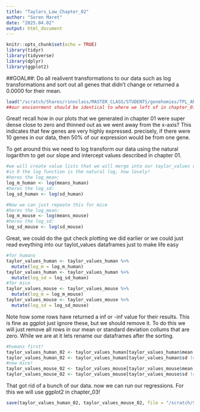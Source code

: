 ```yaml
---
title: "Taylors_Law_Chapter_02"
author: "Soren Maret"
date: "2025.04.02"
output: html_document
---
```


```r
knitr::opts_chunk$set(echo = TRUE)
library(tidyr)
library(tidyverse)
library(dplyr)
library(ggplot2)
```

##GOAL##: Do all realivent transformations to our data such as log transformations and sort out all genes that didn't change or returned a 0.0000 for their mean. 
```r
load("/scratch/Shares/rinnclass/MASTER_CLASS/STUDENTS/genehomies/TPL_ANALYSIS/RData/Chapter_01.RData")
##our envionrment should be identical to where we left of in chapter_01
```

Great! recall how in our plots that we generated in chapter 01 were super dense close to zero and thinned out as we went away from the x-axis? This indicates that few genes are very highly expressed. precisely, if there were 10 genes in our data, then 50% of our expression would be from one gene. 

To get around this we need to log transform our data using the natural logarithm to get our slope and intercept values described in chapter 01.
```r
#we will create value lists that we will merge into our taylor_values dataframes later
#in R the log function is the natural log, how lovely!
#heres the log_mean:
log_m_human <- log(means_human)
#heres the log_sd:
log_sd_human <- log(sd_human)

#Now we can just repeate this for mice
#heres the log_mean:
log_m_mouse <- log(means_mouse)
#heres the log_sd:
log_sd_mouse <- log(sd_mouse)
```

Great, we could do the gut check plotting we did earlier or we could just read eveything into our taylot_values dataframes just to make life easy
```r
#for humans
taylor_values_human <- taylor_values_human %>%
  mutate(log_m = log_m_human)
taylor_values_human <- taylor_values_human %>%
  mutate(log_sd = log_sd_human)
#for mice
taylor_values_mouse <- taylor_values_mouse %>%
  mutate(log_m = log_m_mouse)
taylor_values_mouse <- taylor_values_mouse %>%
  mutate(log_sd = log_sd_mouse)
```

Note how some rows have returned a inf or -inf value for their results. This is fine as ggplot just ignore these, but we should remove it.
To do this we will just remove all rows in our mean or standard deviation collums that are zero. While we are at it lets rename our dataframes after the sorting.
```r
#humans first!
taylor_values_human_02 <- taylor_values_human[taylor_values_human$mean != 0, ]
taylor_values_human_02 <- taylor_values_human[taylor_values_human$sd != 0, ]
#now mice!
taylor_values_mouse_02 <- taylor_values_mouse[taylor_values_mouse$mean != 0, ]
taylor_values_mouse_02 <- taylor_values_mouse[taylor_values_mouse$sd != 0, ]
```

That got rid of a bunch of our data. now we can run our regressions. For this we will use ggplot2 in chapter_03!
```r
save(taylor_values_human_02, taylor_values_mouse_02, file = "/scratch/Shares/rinnclass/MASTER_CLASS/STUDENTS/genehomies/TPL_ANALYSIS/RData/Chapter_02.RData")
```

